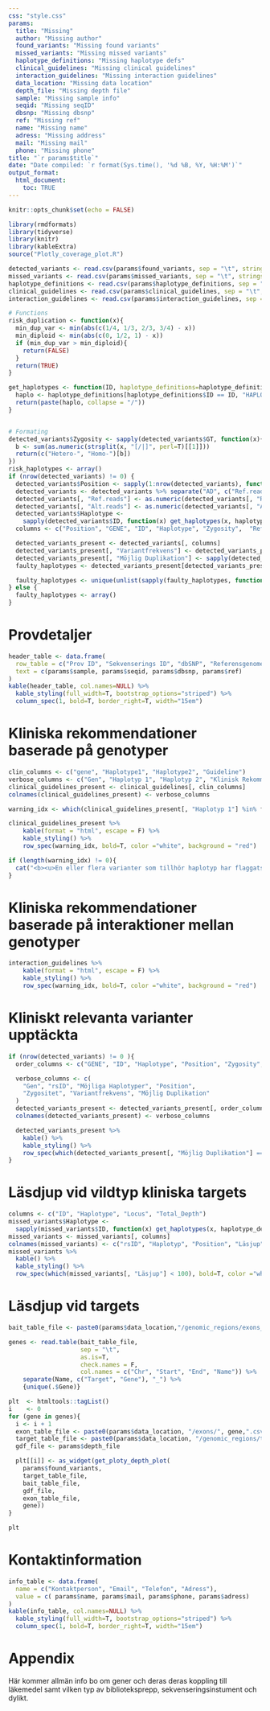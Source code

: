```yaml
---
css: "style.css"
params:
  title: "Missing"
  author: "Missing author"
  found_variants: "Missing found variants"
  missed_variants: "Missing missed variants"
  haplotype_definitions: "Missing haplotype defs"
  clinical_guidelines: "Missing clinical guidelines"
  interaction_guidelines: "Missing interaction guidelines"
  data_location: "Missing data location"
  depth_file: "Missing depth file"
  sample: "Missing sample info"
  seqid: "Missing seqID"
  dbsnp: "Missing dbsnp"
  ref: "Missing ref"
  name: "Missing name"
  adress: "Missing address"
  mail: "Missing mail"
  phone: "Missing phone"
title: "`r params$title`"
date: "Date compiled: `r format(Sys.time(), '%d %B, %Y, %H:%M')`"
output_format:
  html_document:
    toc: TRUE
---
```


```r
knitr::opts_chunk$set(echo = FALSE)

library(rmdformats)
library(tidyverse)
library(knitr)
library(kableExtra)
source("Plotly_coverage_plot.R")
```

```r
detected_variants <- read.csv(params$found_variants, sep = "\t", stringsAsFactors = F, row.names = NULL)
missed_variants <- read.csv(params$missed_variants, sep = "\t", stringsAsFactors = F,  row.names = NULL)
haplotype_definitions <- read.csv(params$haplotype_definitions, sep = "\t", stringsAsFactors = F,  row.names = NULL)
clinical_guidelines <- read.csv(params$clinical_guidelines, sep = "\t", stringsAsFactors = F,  row.names = NULL)
interaction_guidelines <- read.csv(params$interaction_guidelines, sep = "\t", stringsAsFactors = F,  row.names = NULL)

# Functions
risk_duplication <- function(x){
  min_dup_var <- min(abs(c(1/4, 1/3, 2/3, 3/4) - x))
  min_diploid <- min(abs(c(0, 1/2, 1) - x))
  if (min_dup_var > min_diploid){
    return(FALSE)
  }
  return(TRUE)
}

get_haplotypes <- function(ID, haplotype_definitions=haplotype_definitions) {
  haplo <- haplotype_definitions[haplotype_definitions$ID == ID, "HAPLOTYPE"]
  return(paste(haplo, collapse = "/"))
}


# Formating
detected_variants$Zygosity <- sapply(detected_variants$GT, function(x){
  b <- sum(as.numeric(strsplit(x, "[/|]", perl=T)[[1]]))
  return(c("Hetero-", "Homo-")[b])
})
risk_haplotypes <- array()
if (nrow(detected_variants) != 0) {
  detected_variants$Position <- sapply(1:nrow(detected_variants), function(i) paste0(detected_variants[i, 1], ":", detected_variants[i, "POS"]))
  detected_variants <- detected_variants %>% separate("AD", c("Ref.reads", "Alt.reads"), ",", remove=F)
  detected_variants[, "Ref.reads"] <- as.numeric(detected_variants[, "Ref.reads"])
  detected_variants[, "Alt.reads"] <- as.numeric(detected_variants[, "Alt.reads"])
  detected_variants$Haplotype <-
    sapply(detected_variants$ID, function(x) get_haplotypes(x, haplotype_definitions))
  columns <- c("Position", "GENE", "ID", "Haplotype", "Zygosity",  "Ref.reads", "Alt.reads", "GQ")

  detected_variants_present <- detected_variants[, columns]
  detected_variants_present[, "Variantfrekvens"] <- detected_variants_present[, "Alt.reads"]/(detected_variants_present[, "Alt.reads"] + detected_variants_present[, "Ref.reads"])
  detected_variants_present[, "Möjlig Duplikation"] <- sapply(detected_variants_present[, "Variantfrekvens"], risk_duplication)
  faulty_haplotypes <- detected_variants_present[detected_variants_present[, "Möjlig Duplikation"] == TRUE, "Haplotype"]

  faulty_haplotypes <- unique(unlist(sapply(faulty_haplotypes, function(x) strsplit(x, "/"))))
} else {
  faulty_haplotypes <- array()
}
```

# Provdetaljer

```r
header_table <- data.frame(
  row_table = c("Prov ID", "Sekvenserings ID", "dbSNP", "Referensgenomens sökväg"),
  text = c(params$sample, params$seqid, params$dbsnp, params$ref)
)
kable(header_table, col.names=NULL) %>%
  kable_styling(full_width=T, bootstrap_options="striped") %>%
  column_spec(1, bold=T, border_right=T, width="15em")

```

# Kliniska rekommendationer baserade på genotyper

```r
clin_columns <- c("gene", "Haplotype1", "Haplotype2", "Guideline")
verbose_columns <- c("Gen", "Haplotyp 1", "Haplotyp 2", "Klinisk Rekommendation")
clinical_guidelines_present <- clinical_guidelines[, clin_columns]
colnames(clinical_guidelines_present) <- verbose_columns

warning_idx <- which(clinical_guidelines_present[, "Haplotyp 1"] %in% faulty_haplotypes | clinical_guidelines_present[, "Haplotyp 2"] %in% faulty_haplotypes)

clinical_guidelines_present %>%
    kable(format = "html", escape = F) %>%
    kable_styling() %>%
    row_spec(warning_idx, bold=T, color ="white", background = "red")

```

```r
if (length(warning_idx) != 0){
  cat("<b><u>En eller flera varianter som tillhör haplotyp har flaggats som osäker.\n Följ inte rödmarkerade kliniska rekommendationer! </u></b>")
}
```

# Kliniska rekommendationer baserade på interaktioner mellan genotyper

```r
interaction_guidelines %>%
    kable(format = "html", escape = F) %>%
    kable_styling() %>%
    row_spec(warning_idx, bold=T, color ="white", background = "red")
```

# Kliniskt relevanta varianter upptäckta

```r
if (nrow(detected_variants) != 0 ){
  order_columns <- c("GENE", "ID", "Haplotype", "Position", "Zygosity", "Variantfrekvens", "Möjlig Duplikation")

  verbose_columns <- c(
    "Gen", "rsID", "Möjliga Haplotyper", "Position",
    "Zygositet", "Variantfrekvens", "Möjlig Duplikation"
  )
  detected_variants_present <- detected_variants_present[, order_columns]
  colnames(detected_variants_present) <- verbose_columns

  detected_variants_present %>%
    kable() %>%
    kable_styling() %>%
    row_spec(which(detected_variants_present[, "Möjlig Duplikation"] == T), bold=T, color="white", background="red")
}
```

# Läsdjup vid vildtyp kliniska targets

```r
columns <- c("ID", "Haplotype", "Locus", "Total_Depth")
missed_variants$Haplotype <-
  sapply(missed_variants$ID, function(x) get_haplotypes(x, haplotype_definitions))
missed_variants <- missed_variants[, columns]
colnames(missed_variants) <- c("rsID", "Haplotyp", "Position", "Läsjup")
missed_variants %>%
  kable() %>%
  kable_styling() %>%
  row_spec(which(missed_variants[, "Läsjup"] < 100), bold=T, color ="white", background = "red") # hardcoded bad
```

# Läsdjup vid targets

```r
bait_table_file <- paste0(params$data_location,"/genomic_regions/exons_variants_pharmacogenomics_18_06_2019_ex_cyp2d6.bed")

genes <- read.table(bait_table_file, 
                    sep = "\t", 
                    as.is=T, 
                    check.names = F, 
                    col.names = c("Chr", "Start", "End", "Name")) %>%
    separate(Name, c("Target", "Gene"), "_") %>% 
    {unique(.$Gene)}

plt  <- htmltools::tagList()
i    <- 0
for (gene in genes){
  i <- i + 1
  exon_table_file <- paste0(params$data_location, "/exons/", gene,".csv")
  target_table_file <- paste0(params$data_location, "/genomic_regions/target_rsid.bed")
  gdf_file <- params$depth_file

  plt[[i]] <- as_widget(get_ploty_depth_plot(
    params$found_variants,
    target_table_file,
    bait_table_file,
    gdf_file,
    exon_table_file,
    gene))
}
```

```r
plt
```


# Kontaktinformation

```r
info_table <- data.frame(
  name = c("Kontaktperson", "Email", "Telefon", "Adress"),
  value = c( params$name, params$mail, params$phone, params$adress)
)
kable(info_table, col.names=NULL) %>%
  kable_styling(full_width=T, bootstrap_options="striped") %>%
  column_spec(1, bold=T, border_right=T, width="15em")
```

# Appendix
Här kommer allmän info bo  om gener och deras deras koppling till läkemedel samt vilken typ av biblioteksprepp, sekvenseringsinstument  och dylikt.
